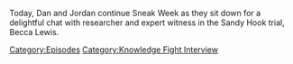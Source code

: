 {{DEFAULTSORT:
    #_EPISODE_0713:Chatting With Becca Lewis
}}{{Episode
    | title           = Chatting With Becca Lewis
    | caption         = [https://knowledgefight.libsyn.com/713-chatting-with-becca-lewis Listen to this episode on Libsyn]
    | episodeNumber   = 713
    | length          = 01:25:23
    | airDate         = August 9, 2022
    | previousEpisode = [[712: The Decompression Session]]
    | nextEpisode     = [[714: Trial Recap, Part 1]]
}}

{{Stub}}

Today, Dan and Jordan continue Sneak Week as they sit down for a delightful chat with researcher and expert witness in the Sandy Hook trial, Becca Lewis.

[[Category:Episodes]]
[[Category:Knowledge Fight Interview]]